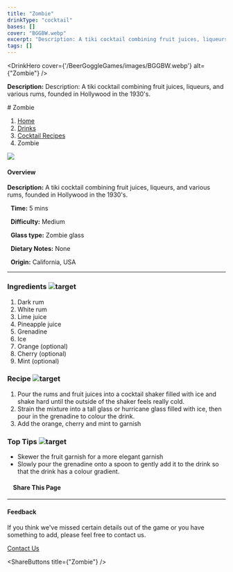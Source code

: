 ```yaml
---
title: "Zombie"
drinkType: "cocktail"
bases: []
cover: "BGGBW.webp"
excerpt: "Description: A tiki cocktail combining fruit juices, liqueurs, and various rums, founded in Hollywood in the 1930's."
tags: []
---
```



<DrinkHero
  cover={'/BeerGoggleGames/images/BGGBW.webp'}
  alt={"Zombie"}
/>

<DrinkSection title="Overview" icon="/BeerGoggleGames/images/info.webp">
<p><strong>Description:</strong> Description: A tiki cocktail combining fruit juices, liqueurs, and various rums, founded in Hollywood in the 1930's.</p>
</DrinkSection>

<DrinkSection title="Ingredients" icon="/BeerGoggleGames/images/liquor.webp">
<!-- Add ingredients -->
</DrinkSection>

<DrinkSection title="Method" icon="/BeerGoggleGames/images/question.webp">
# Zombie

1.  [Home](/)
2.  [Drinks](drinks)
3.  [Cocktail Recipes](drinks/cocktailrecipes)
4.  Zombie

![](/images/zombie.webp)

#### Overview

**Description:** A tiki cocktail combining fruit juices, liqueurs, and various rums, founded in Hollywood in the 1930's.

  **Time:** 5 mins

  **Difficulty:** Medium

  **Glass type:** Zombie glass

  **Dietary Notes:** None

  **Origin:** California, USA

* * *

### Ingredients ![target](/images/liquor.webp)

1.  Dark rum
2.  White rum
3.  Lime juice
4.  Pineapple juice
5.  Grenadine
6.  Ice
7.  Orange (optional)
8.  Cherry (optional)
9.  Mint (optional)

### Recipe ![target](/images/rules.webp)

1.  Pour the rums and fruit juices into a cocktail shaker filled with ice and shake hard until the outside of the shaker feels really cold.
2.  Strain the mixture into a tall glass or hurricane glass filled with ice, then pour in the grenadine to colour the drink.
3.  Add the orange, cherry and mint to garnish

### Top Tips ![target](/images/lightbulb.webp)

-   Skewer the fruit garnish for a more elegant garnish
-   Slowly pour the grenadine onto a spoon to gently add it to the drink so that the drink has a colour gradient.

####     Share This Page

[](https://www.facebook.com/sharer/sharer.php?u=beergogglegames.co.uk/Drinks/CocktailRecipes/zombie)[](https://www.instagram.com/direct/new/)[](https://twitter.com/intent/tweet?url=beergogglegames.co.uk/Drinks/CocktailRecipes/zombie)

* * *

#### Feedback

If you think we've missed certain details out of the game or you have something to add, please feel free to contact us.

  
  
  
[Contact Us](contact)
</DrinkSection>



<ShareButtons title={"Zombie"} />
<FeedbackCard></FeedbackCard>
